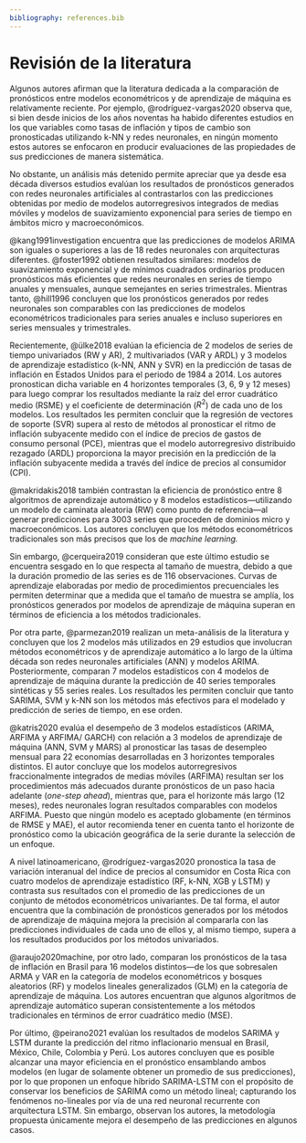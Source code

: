 ```yaml
---
bibliography: references.bib
---
```


# Revisión de la literatura

Algunos autores afirman que la literatura dedicada a la comparación de pronósticos entre modelos econométricos y de aprendizaje de máquina es relativamente reciente. Por ejemplo, @rodríguez-vargas2020 observa que, si bien desde inicios de los años noventas ha habido diferentes estudios en los que variables como tasas de inflación y tipos de cambio son pronosticadas utilizando k-NN y redes neuronales, en ningún momento estos autores se enfocaron en producir evaluaciones de las propiedades de sus predicciones de manera sistemática.

No obstante, un análisis más detenido permite apreciar que ya desde esa década diversos estudios evalúan los resultados de pronósticos generados con redes neuronales artificiales al contrastarlos con las predicciones obtenidas por medio de modelos autorregresivos integrados de medias móviles y modelos de suavizamiento exponencial para series de tiempo en ámbitos micro y macroeconómicos.

@kang1991investigation encuentra que las predicciones de modelos ARIMA son iguales o superiores a las de 18 redes neuronales con arquitecturas diferentes. @foster1992 obtienen resultados similares: modelos de suavizamiento exponencial y de mínimos cuadrados ordinarios producen pronósticos más eficientes que redes neuronales en series de tiempo anuales y mensuales, aunque semejantes en series trimestrales. Mientras tanto, @hill1996 concluyen que los pronósticos generados por redes neuronales son comparables con las predicciones de modelos econométricos tradicionales para series anuales e incluso superiores en series mensuales y trimestrales.

Recientemente, @ülke2018 evalúan la eficiencia de 2 modelos de series de tiempo univariados (RW y AR), 2 multivariados (VAR y ARDL) y 3 modelos de aprendizaje estadístico (k-NN, ANN y SVR) en la predicción de tasas de inflación en Estados Unidos para el periodo de 1984 a 2014. Los autores pronostican dicha variable en 4 horizontes temporales (3, 6, 9 y 12 meses) para luego comprar los resultados mediante la raíz del error cuadrático medio (RSME) y el coeficiente de determinación ($R^2$) de cada uno de los modelos. Los resultados les permiten concluir que la regresión de vectores de soporte (SVR) supera al resto de métodos al pronosticar el ritmo de inflación subyacente medido con el índice de precios de gastos de consumo personal (PCE), mientras que el modelo autorregresivo distribuido rezagado (ARDL) proporciona la mayor precisión en la predicción de la inflación subyacente medida a través del índice de precios al consumidor (CPI).

@makridakis2018 también contrastan la eficiencia de pronóstico entre 8 algoritmos de aprendizaje automático y 8 modelos estadísticos---utilizando un modelo de caminata aleatoria (RW) como punto de referencia---al generar predicciones para 3003 series que proceden de dominios micro y macroeconómicos. Los autores concluyen que los métodos econométricos tradicionales son más precisos que los de *machine learning.*

Sin embargo, @cerqueira2019 consideran que este último estudio se encuentra sesgado en lo que respecta al tamaño de muestra, debido a que la duración promedio de las series es de 116 observaciones. Curvas de aprendizaje elaboradas por medio de procedimientos precuenciales les permiten determinar que a medida que el tamaño de muestra se amplía, los pronósticos generados por modelos de aprendizaje de máquina superan en términos de eficiencia a los métodos tradicionales.

Por otra parte, @parmezan2019 realizan un meta-análisis de la literatura y concluyen que los 2 modelos más utilizados en 29 estudios que involucran métodos econométricos y de aprendizaje automático a lo largo de la última década son redes neuronales artificiales (ANN) y modelos ARIMA. Posteriormente, comparan 7 modelos estadísticos con 4 modelos de aprendizaje de máquina durante la predicción de 40 series temporales sintéticas y 55 series reales. Los resultados les permiten concluir que tanto SARIMA, SVM y k-NN son los métodos más efectivos para el modelado y predicción de series de tiempo, en ese orden.

@katris2020 evalúa el desempeño de 3 modelos estadísticos (ARIMA, ARFIMA y ARFIMA/ GARCH) con relación a 3 modelos de aprendizaje de máquina (ANN, SVM y MARS) al pronosticar las tasas de desempleo mensual para 22 economías desarrolladas en 3 horizontes temporales distintos. El autor concluye que los modelos autorregresivos fraccionalmente integrados de medias móviles (ARFIMA) resultan ser los procedimientos más adecuados durante pronósticos de un paso hacia adelante (*one-step ahead*), mientras que, para el horizonte más largo (12 meses), redes neuronales logran resultados comparables con modelos ARFIMA. Puesto que ningún modelo es aceptado globamente (en términos de RMSE y MAE), el autor recomienda tener en cuenta tanto el horizonte de pronóstico como la ubicación geográfica de la serie durante la selección de un enfoque.

A nivel latinoamericano, @rodríguez-vargas2020 pronostica la tasa de variación interanual del índice de precios al consumidor en Costa Rica con cuatro modelos de aprendizaje estadístico (RF, k-NN, XGB y LSTM) y contrasta sus resultados con el promedio de las predicciones de un conjunto de métodos econométricos univariantes. De tal forma, el autor encuentra que la combinación de pronósticos generados por los métodos de aprendizaje de máquina mejora la precisión al compararla con las predicciones individuales de cada uno de ellos y, al mismo tiempo, supera a los resultados producidos por los métodos univariados.

@araujo2020machine, por otro lado, comparan los pronósticos de la tasa de inflación en Brasil para 16 modelos distintos---de los que sobresalen ARMA y VAR en la categoría de modelos econométricos y bosques aleatorios (RF) y modelos lineales generalizados (GLM) en la categoría de aprendizaje de máquina. Los autores encuentran que algunos algoritmos de aprendizaje automático superan consistentemente a los métodos tradicionales en términos de error cuadrático medio (MSE).

Por último, @peirano2021 evalúan los resultados de modelos SARIMA y LSTM durante la predicción del ritmo inflacionario mensual en Brasil, México, Chile, Colombia y Perú. Los autores concluyen que es posible alcanzar una mayor eficiencia en el pronóstico ensamblando ambos modelos (en lugar de solamente obtener un promedio de sus predicciones), por lo que proponen un enfoque híbrido SARIMA-LSTM con el propósito de conservar los beneficios de SARIMA como un método lineal; capturando los fenómenos no-lineales por vía de una red neuronal recurrente con arquitectura LSTM. Sin embargo, observan los autores, la metodología propuesta únicamente mejora el desempeño de las predicciones en algunos casos.
